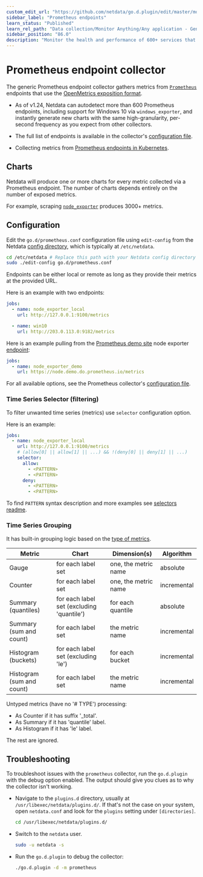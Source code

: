 ```yaml
---
custom_edit_url: "https://github.com/netdata/go.d.plugin/edit/master/modules/prometheus/README.md"
sidebar_label: "Prometheus endpoints"
learn_status: "Published"
learn_rel_path: "Data collection/Monitor Anything/Any application - Generic Collectors"
sidebar_position: "86.0"
description: "Monitor the health and performance of 600+ services that support the Prometheus metrics with Netdata's per-second frequency and zero configuration."
---
```



# Prometheus endpoint collector

The generic Prometheus endpoint collector gathers metrics from [`Prometheus`](https://prometheus.io/) endpoints that use
the [OpenMetrics exposition format](https://prometheus.io/docs/instrumenting/exposition_formats/).

- As of v1.24, Netdata can autodetect more than 600 Prometheus endpoints, including support for Windows 10 via
  `windows_exporter`, and instantly generate new charts with the same high-granularity, per-second frequency as you
  expect from other collectors.

- The full list of endpoints is available in the
  collector's [configuration file](https://github.com/netdata/go.d.plugin/blob/master/config/go.d/prometheus.conf).

- Collecting metrics
  from [Prometheus endpoints in Kubernetes](https://github.com/netdata/helmchart#prometheus-endpoints).

## Charts

Netdata will produce one or more charts for every metric collected via a Prometheus endpoint. The number of charts
depends entirely on the number of exposed metrics.

For example, scraping [`node_exporter`](https://github.com/prometheus/node_exporter) produces 3000+ metrics.

## Configuration

Edit the `go.d/prometheus.conf` configuration file using `edit-config` from the
Netdata [config directory](https://learn.netdata.cloud/docs/configure/nodes), which is typically at `/etc/netdata`.

```bash
cd /etc/netdata # Replace this path with your Netdata config directory
sudo ./edit-config go.d/prometheus.conf
```

Endpoints can be either local or remote as long as they provide their metrics at the provided URL.

Here is an example with two endpoints:

```yaml
jobs:
  - name: node_exporter_local
    url: http://127.0.0.1:9100/metrics

  - name: win10
    url: http://203.0.113.0:9182/metrics
```

Here is an example pulling from the [Prometheus demo site](https://demo.do.prometheus.io/) node
exporter [endpoint](https://node.demo.do.prometheus.io/metrics):

```yaml
jobs:
  - name: node_exporter_demo
    url: https://node.demo.do.prometheus.io/metrics
```

For all available options, see the Prometheus
collector's [configuration file](https://github.com/netdata/go.d.plugin/blob/master/config/go.d/prometheus.conf).

### Time Series Selector (filtering)

To filter unwanted time series (metrics) use `selector` configuration option.

Here is an example:

```yaml
jobs:
  - name: node_exporter_local
    url: http://127.0.0.1:9100/metrics
    # (allow[0] || allow[1] || ...) && !(deny[0] || deny[1] || ...)
    selector:
      allow:
        - <PATTERN>
        - <PATTERN>
      deny:
        - <PATTERN>
        - <PATTERN>
```

To find `PATTERN` syntax description and more examples
see [selectors readme](https://github.com/netdata/go.d.plugin/tree/master/pkg/prometheus/selector#time-series-selector).

### Time Series Grouping

It has built-in grouping logic based on the [type of metrics](https://prometheus.io/docs/concepts/metric_types/).

| Metric                    | Chart                                     | Dimension(s)         | Algorithm   |
|---------------------------|-------------------------------------------|----------------------|-------------|
| Gauge                     | for each label set                        | one, the metric name | absolute    |
| Counter                   | for each label set                        | one, the metric name | incremental |
| Summary (quantiles)       | for each label set (excluding 'quantile') | for each quantile    | absolute    |
| Summary (sum and count)   | for each label set                        | the metric name      | incremental |
| Histogram (buckets)       | for each label set (excluding 'le')       | for each bucket      | incremental |
| Histogram (sum and count) | for each label set                        | the metric name      | incremental |

Untyped metrics (have no '# TYPE') processing:

- As Counter if it has suffix '_total'.
- As Summary if it has 'quantile' label.
- As Histogram if it has 'le' label.

The rest are ignored.

## Troubleshooting

To troubleshoot issues with the `prometheus` collector, run the `go.d.plugin` with the debug option enabled. The output
should give you clues as to why the collector isn't working.

- Navigate to the `plugins.d` directory, usually at `/usr/libexec/netdata/plugins.d/`. If that's not the case on
  your system, open `netdata.conf` and look for the `plugins` setting under `[directories]`.

  ```bash
  cd /usr/libexec/netdata/plugins.d/
  ```

- Switch to the `netdata` user.

  ```bash
  sudo -u netdata -s
  ```

- Run the `go.d.plugin` to debug the collector:

  ```bash
  ./go.d.plugin -d -m prometheus
  ```
